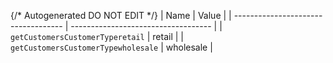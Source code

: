 {/* Autogenerated DO NOT EDIT  */}
| Name                                | Value                               |
| ----------------------------------- | ----------------------------------- |
| `getCustomersCustomerTyperetail`    | retail                              |
| `getCustomersCustomerTypewholesale` | wholesale                           |